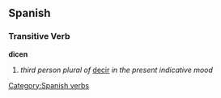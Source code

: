== Spanish == 
=== Transitive Verb === 
'''dicen'''
# ''third person plural of'' [[decir]] ''in the present indicative mood''
[[Category:Spanish verbs]]